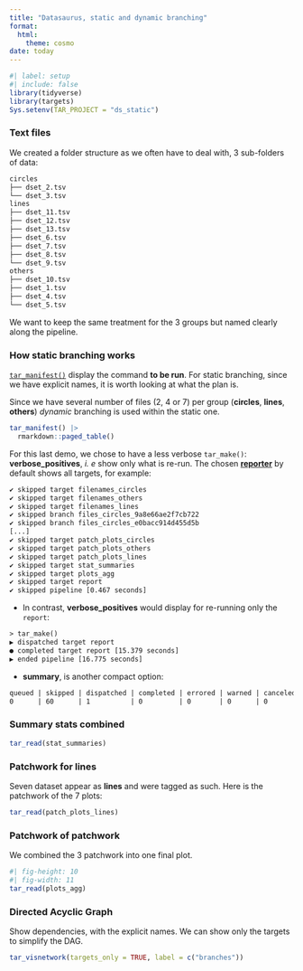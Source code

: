 ```yaml
---
title: "Datasaurus, static and dynamic branching"
format: 
  html:
    theme: cosmo
date: today
---
```


```r
#| label: setup
#| include: false
library(tidyverse)
library(targets)
Sys.setenv(TAR_PROJECT = "ds_static")
```


### Text files


We created a folder structure as we often have to deal with, 3 sub-folders of data:

``` default
circles
├── dset_2.tsv
└── dset_3.tsv
lines
├── dset_11.tsv
├── dset_12.tsv
├── dset_13.tsv
├── dset_6.tsv
├── dset_7.tsv
├── dset_8.tsv
└── dset_9.tsv
others
├── dset_10.tsv
├── dset_1.tsv
├── dset_4.tsv
└── dset_5.tsv
```

We want to keep the same treatment for the 3 groups but named clearly along the pipeline. 

### How static branching works

[`tar_manifest()`](https://docs.ropensci.org/targets/reference/tar_manifest.html) display the command **to be run**.
For static branching, since we have explicit names, it is worth looking at what the plan is.

Since we have several number of files (2, 4 or 7) per group (**circles**, **lines**, **others**) _dynamic_ branching is used within the static one.

```r
tar_manifest() |> 
  rmarkdown::paged_table()
```


For this last demo, we chose to have a less verbose `tar_make()`: **verbose_positives**, _i. e_ show only what is re-run. 
The chosen [**reporter**](https://docs.ropensci.org/targets/reference/tar_make.html) by default shows all targets, for example:


``` default
✔ skipped target filenames_circles
✔ skipped target filenames_others
✔ skipped target filenames_lines
✔ skipped branch files_circles_9a8e66ae2f7cb722
✔ skipped branch files_circles_e0bacc914d455d5b
[...]
✔ skipped target patch_plots_circles
✔ skipped target patch_plots_others
✔ skipped target patch_plots_lines
✔ skipped target stat_summaries
✔ skipped target plots_agg
✔ skipped target report
✔ skipped pipeline [0.467 seconds]
```

- In contrast, **verbose_positives** would display for re-running only the `report`:

``` default
> tar_make()
▶ dispatched target report
● completed target report [15.379 seconds]
▶ ended pipeline [16.775 seconds]
```

- **summary**, is another compact option:

``` default
queued | skipped | dispatched | completed | errored | warned | canceled | time       
0      | 60      | 1          | 0         | 0       | 0      | 0        | 11:04 32.91
```


### Summary stats combined

```r
tar_read(stat_summaries)
```


### Patchwork for lines

Seven dataset appear as **lines** and were tagged as such. Here is the patchwork of the 7 plots:

```r
tar_read(patch_plots_lines)
```



### Patchwork of patchwork

We combined the 3 patchwork into one final plot.


```r
#| fig-height: 10
#| fig-width: 11
tar_read(plots_agg)
```


### Directed Acyclic Graph

Show dependencies, with the explicit names. We can show only the targets to simplify the DAG.

```r
tar_visnetwork(targets_only = TRUE, label = c("branches"))
```


